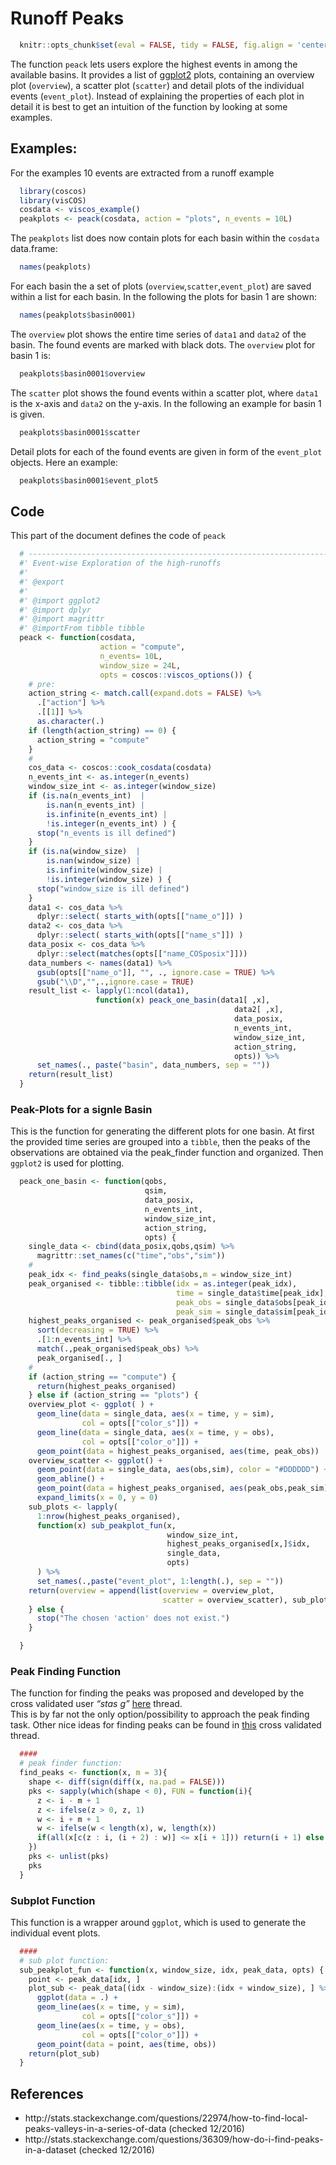 # Runoff Peaks

```r
  knitr::opts_chunk$set(eval = FALSE, tidy = FALSE, fig.align = 'center')
```

The function `peack` lets users explore the highest events in
among the available basins. It provides a list of [ggplot2](http://ggplot2.org/)
plots, containing an overview plot (`overview`), a scatter plot (`scatter`)
and detail plots of the individual events (`event_plot`). Instead of
explaining the properties of each plot in detail it is best to get an intuition
of the function by looking at some examples.

## Examples:
For the examples 10 events are extracted from a runoff example
```r
  library(coscos)
  library(visCOS)
  cosdata <- viscos_example()
  peakplots <- peack(cosdata, action = "plots", n_events = 10L)

```

The `peakplots` list does now contain plots for each basin within the
`cosdata` data.frame:
```r
  names(peakplots)
```

For each basin the a set of plots (`overview`,`scatter`,`event_plot`) are saved
within a list for each basin. In the following the plots for basin 1 are shown:
```r
  names(peakplots$basin0001)
```

The `overview` plot shows the entire time series of `data1` and `data2` of the
basin. The found events are marked with black dots. The `overview` plot for
basin 1 is:
```r
  peakplots$basin0001$overview
```

The `scatter` plot shows the found events within a scatter plot, where  `data1`
is the x-axis and `data2` on the y-axis. In the following an example for basin 1
is given.
```r
  peakplots$basin0001$scatter
```

Detail plots for each of the found events are given in form of the `event_plot`
objects. Here an example:
```r
  peakplots$basin0001$event_plot5
```


## Code
This part of the document defines the code of `peack`
```r
  # --------------------------------------------------------------------------
  #' Event-wise Exploration of the high-runoffs
  #'
  #' @export
  #'
  #' @import ggplot2
  #' @import dplyr
  #' @import magrittr
  #' @importFrom tibble tibble
  peack <- function(cosdata,
                    action = "compute",
                    n_events= 10L,
                    window_size = 24L,
                    opts = coscos::viscos_options()) {
    # pre:
    action_string <- match.call(expand.dots = FALSE) %>%
      .["action"] %>%
      .[[1]] %>%
      as.character(.)
    if (length(action_string) == 0) {
      action_string = "compute"
    }
    #
    cos_data <- coscos::cook_cosdata(cosdata)
    n_events_int <- as.integer(n_events)
    window_size_int <- as.integer(window_size)
    if (is.na(n_events_int)  |
        is.nan(n_events_int) |
        is.infinite(n_events_int) |
        !is.integer(n_events_int) ) {
      stop("n_events is ill defined")
    }
    if (is.na(window_size)  |
        is.nan(window_size) |
        is.infinite(window_size) |
        !is.integer(window_size) ) {
      stop("window_size is ill defined")
    }
    data1 <- cos_data %>%
      dplyr::select( starts_with(opts[["name_o"]]) )
    data2 <- cos_data %>%
      dplyr::select( starts_with(opts[["name_s"]]) )
    data_posix <- cos_data %>%
      dplyr::select(matches(opts[["name_COSposix"]]))
    data_numbers <- names(data1) %>%
      gsub(opts[["name_o"]], "", ., ignore.case = TRUE) %>%
      gsub("\\D","",.,ignore.case = TRUE)
    result_list <- lapply(1:ncol(data1),
                   function(x) peack_one_basin(data1[ ,x],
                                                  data2[ ,x],
                                                  data_posix,
                                                  n_events_int,
                                                  window_size_int,
                                                  action_string,
                                                  opts)) %>%
      set_names(., paste("basin", data_numbers, sep = ""))
    return(result_list)
  }
```

### Peak-Plots for a signle Basin
This is the function for generating the different plots for one basin.
At first the provided time series are grouped into a `tibble`, then the
peaks of the observations are obtained via the peak_finder function and
organized. Then `ggplot2` is used for plotting.
```r
  peack_one_basin <- function(qobs,
                              qsim,
                              data_posix,
                              n_events_int,
                              window_size_int,
                              action_string,
                              opts) {
    single_data <- cbind(data_posix,qobs,qsim) %>%
      magrittr::set_names(c("time","obs","sim"))
    #
    peak_idx <- find_peaks(single_data$obs,m = window_size_int)
    peak_organised <- tibble::tibble(idx = as.integer(peak_idx),
                                     time = single_data$time[peak_idx],
                                     peak_obs = single_data$obs[peak_idx],
                                     peak_sim = single_data$sim[peak_idx])
    highest_peaks_organised <- peak_organised$peak_obs %>%
      sort(decreasing = TRUE) %>%
      .[1:n_events_int] %>%
      match(.,peak_organised$peak_obs) %>%
      peak_organised[., ]
    #
    if (action_string == "compute") {
      return(highest_peaks_organised)
    } else if (action_string == "plots") {
    overview_plot <- ggplot( ) +
      geom_line(data = single_data, aes(x = time, y = sim),
                col = opts[["color_s"]]) +
      geom_line(data = single_data, aes(x = time, y = obs),
                col = opts[["color_o"]]) +
      geom_point(data = highest_peaks_organised, aes(time, peak_obs))
    overview_scatter <- ggplot() +
      geom_point(data = single_data, aes(obs,sim), color = "#DDDDDD") +
      geom_abline() +
      geom_point(data = highest_peaks_organised, aes(peak_obs,peak_sim), size = 4) +
      expand_limits(x = 0, y = 0)
    sub_plots <- lapply(
      1:nrow(highest_peaks_organised),
      function(x) sub_peakplot_fun(x,
                                   window_size_int,
                                   highest_peaks_organised[x,]$idx,
                                   single_data,
                                   opts)
      ) %>%
      set_names(.,paste("event_plot", 1:length(.), sep = ""))
    return(overview = append(list(overview = overview_plot,
                                  scatter = overview_scatter), sub_plots))
    } else {
      stop("The chosen 'action' does not exist.")
    }

  }
```

### Peak Finding Function
The function for finding the peaks was proposed and developed by the cross validated user *"stas g"*  [here](http://stats.stackexchange.com/questions/22974/how-to-find-local-peaks-valleys-in-a-series-of-data)
thread.  
This is by far not the only option/possibility to approach the peak finding task.
Other nice ideas for finding peaks can be found in [this](http://stats.stackexchange.com/questions/36309/how-do-i-find-peaks-in-a-dataset)
cross validated thread.

```r
  ####
  # peak finder function:
  find_peaks <- function(x, m = 3){
    shape <- diff(sign(diff(x, na.pad = FALSE)))
    pks <- sapply(which(shape < 0), FUN = function(i){
      z <- i - m + 1
      z <- ifelse(z > 0, z, 1)
      w <- i + m + 1
      w <- ifelse(w < length(x), w, length(x))
      if(all(x[c(z : i, (i + 2) : w)] <= x[i + 1])) return(i + 1) else return(numeric(0))
    })
    pks <- unlist(pks)
    pks
  }
```

### Subplot Function
This function is a wrapper around `ggplot`, which is used to generate the
individual event plots.
```r
  ####
  # sub plot function:
  sub_peakplot_fun <- function(x, window_size, idx, peak_data, opts) {
    point <- peak_data[idx, ]
    plot_sub <- peak_data[(idx - window_size):(idx + window_size), ] %>%
      ggplot(data = .) +
      geom_line(aes(x = time, y = sim),
                col = opts[["color_s"]]) +
      geom_line(aes(x = time, y = obs),
                col = opts[["color_o"]]) +
      geom_point(data = point, aes(time, obs))
    return(plot_sub)
  }

```

## References
- http://stats.stackexchange.com/questions/22974/how-to-find-local-peaks-valleys-in-a-series-of-data (checked 12/2016)
- http://stats.stackexchange.com/questions/36309/how-do-i-find-peaks-in-a-dataset (checked 12/2016)
